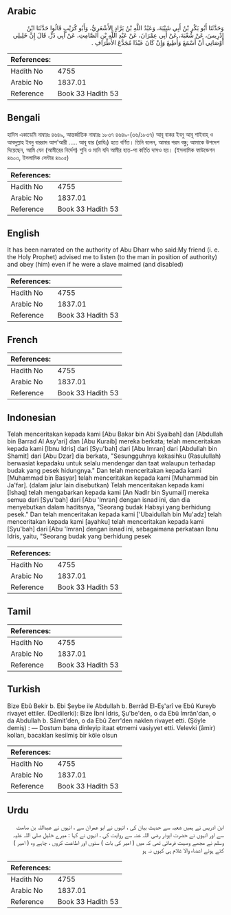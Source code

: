 ## Arabic


<div dir="rtl" lang="ar" style={{fontSize:'larger',backgroundColor:'#f8f9fa',padding:20}}>
وَحَدَّثَنَا أَبُو بَكْرِ بْنُ أَبِي شَيْبَةَ، وَعَبْدُ اللَّهِ بْنُ بَرَّادٍ الأَشْعَرِيُّ، وَأَبُو كُرَيْبٍ قَالُوا حَدَّثَنَا ابْنُ إِدْرِيسَ، عَنْ شُعْبَةَ، عَنْ أَبِي عِمْرَانَ، عَنْ عَبْدِ اللَّهِ بْنِ الصَّامِتِ، عَنْ أَبِي ذَرٍّ، قَالَ إِنَّ خَلِيلِي أَوْصَانِي أَنْ أَسْمَعَ وَأُطِيعَ وَإِنْ كَانَ عَبْدًا مُجَدَّعَ الأَطْرَافِ ‏.‏
</div>
<div style={{backgroundColor:'#f8f9fa',padding:20, marginBottom: 10}}><table> <thead> <tr> <th>References:</th> <th></th> </tr> </thead> <tbody><tr><td>Hadith No</td><td>4755</td></tr><tr><td>Arabic No</td><td>1837.01</td></tr><tr><td>Reference</td><td>Book 33 Hadith 53</td></tr></tbody></table></div>

## Bengali


<div dir="ltr" lang="bn" style={{fontSize:'larger',backgroundColor:'#f8f9fa',padding:20}}>
হাদিস একাডেমি নাম্বারঃ ৪৬৪৯, আন্তর্জাতিক নাম্বারঃ ১৮৩৭ ৪৬৪৯-(৩৬/১৮৩৭) আবূ বাকর ইবনু আবূ শাইবাহ্ ও আবদুল্লাহ ইবনু বাররাদ আশ'আরী ..... আবূ যার (রাযিঃ) হতে বর্ণিত। তিনি বলেন, আমার পরম বন্ধু; আমাকে উপদেশ দিয়েছেন, আমি যেন (আমীরের নির্দেশ) শুনি ও মানি যদি আমীর হাত-পা কর্তিত দাসও হয়। (ইসলামিক ফাউন্ডেশন ৪৬০৩, ইসলামিক সেন্টার ৪৬০৫)
</div>
<div style={{backgroundColor:'#f8f9fa',padding:20, marginBottom: 10}}><table> <thead> <tr> <th>References:</th> <th></th> </tr> </thead> <tbody><tr><td>Hadith No</td><td>4755</td></tr><tr><td>Arabic No</td><td>1837.01</td></tr><tr><td>Reference</td><td>Book 33 Hadith 53</td></tr></tbody></table></div>

## English


<div dir="ltr" lang="en" style={{fontSize:'larger',backgroundColor:'#f8f9fa',padding:20}}>
It has been narrated on the authority of Abu Dharr who said:My friend (i. e. the Holy Prophet) advised me to listen (to the man in position of authority) and obey (him) even if he were a slave maimed (and disabled)
</div>
<div style={{backgroundColor:'#f8f9fa',padding:20, marginBottom: 10}}><table> <thead> <tr> <th>References:</th> <th></th> </tr> </thead> <tbody><tr><td>Hadith No</td><td>4755</td></tr><tr><td>Arabic No</td><td>1837.01</td></tr><tr><td>Reference</td><td>Book 33 Hadith 53</td></tr></tbody></table></div>

## French


<div dir="ltr" lang="fr" style={{fontSize:'larger',backgroundColor:'#f8f9fa',padding:20}}>

</div>
<div style={{backgroundColor:'#f8f9fa',padding:20, marginBottom: 10}}><table> <thead> <tr> <th>References:</th> <th></th> </tr> </thead> <tbody><tr><td>Hadith No</td><td>4755</td></tr><tr><td>Arabic No</td><td>1837.01</td></tr><tr><td>Reference</td><td>Book 33 Hadith 53</td></tr></tbody></table></div>

## Indonesian


<div dir="ltr" lang="id" style={{fontSize:'larger',backgroundColor:'#f8f9fa',padding:20}}>
Telah menceritakan kepada kami [Abu Bakar bin Abi Syaibah] dan [Abdullah bin Barrad Al Asy'ari] dan [Abu Kuraib] mereka berkata; telah menceritakan kepada kami [Ibnu Idris] dari [Syu'bah] dari [Abu Imran] dari [Abdullah bin Shamit] dari [Abu Dzar] dia berkata, "Sesungguhnya kekasihku (Rasulullah) berwasiat kepadaku untuk selalu mendengar dan taat walaupun terhadap budak yang pesek hidungnya." Dan telah menceritakan kepada kami [Muhammad bin Basyar] telah menceritakan kepada kami [Muhammad bin Ja'far]. (dalam jalur lain disebutkan) Telah menceritakan kepada kami [Ishaq] telah mengabarkan kepada kami [An Nadlr bin Syumail] mereka semua dari [Syu'bah] dari [Abu 'Imran] dengan isnad ini, dan dia menyebutkan dalam haditsnya, "Seorang budak Habsyi yang berhidung pesek." Dan telah menceritakan kepada kami ['Ubaidullah bin Mu'adz] telah menceritakan kepada kami [ayahku] telah menceritakan kepada kami [Syu'bah] dari [Abu 'Imran] dengan isnad ini, sebagaimana perkataan Ibnu Idris, yaitu, "Seorang budak yang berhidung pesek
</div>
<div style={{backgroundColor:'#f8f9fa',padding:20, marginBottom: 10}}><table> <thead> <tr> <th>References:</th> <th></th> </tr> </thead> <tbody><tr><td>Hadith No</td><td>4755</td></tr><tr><td>Arabic No</td><td>1837.01</td></tr><tr><td>Reference</td><td>Book 33 Hadith 53</td></tr></tbody></table></div>

## Tamil


<div dir="ltr" lang="ta" style={{fontSize:'larger',backgroundColor:'#f8f9fa',padding:20}}>

</div>
<div style={{backgroundColor:'#f8f9fa',padding:20, marginBottom: 10}}><table> <thead> <tr> <th>References:</th> <th></th> </tr> </thead> <tbody><tr><td>Hadith No</td><td>4755</td></tr><tr><td>Arabic No</td><td>1837.01</td></tr><tr><td>Reference</td><td>Book 33 Hadith 53</td></tr></tbody></table></div>

## Turkish


<div dir="ltr" lang="tr" style={{fontSize:'larger',backgroundColor:'#f8f9fa',padding:20}}>
Bize Ebû Bekir b. Ebi Şeybe ile Abdullah b. Berrâd El-Eş'arî ve Ebû Kureyb rivayet ettiler. (Dedilerki): Bize İbni İdris, Şu'be'den, o da Ebû İmrân'dan, o da Abdullah b. Sâmit'den, o da Ebû Zerr'den naklen rivayet etti. (Şöyle demiş) : — Dostum bana dinleyip itaat etmemi vasiyyet etti. Velevki (âmir) kolları, bacakları kesilmiş bir köle olsun
</div>
<div style={{backgroundColor:'#f8f9fa',padding:20, marginBottom: 10}}><table> <thead> <tr> <th>References:</th> <th></th> </tr> </thead> <tbody><tr><td>Hadith No</td><td>4755</td></tr><tr><td>Arabic No</td><td>1837.01</td></tr><tr><td>Reference</td><td>Book 33 Hadith 53</td></tr></tbody></table></div>

## Urdu


<div dir="rtl" lang="ur" style={{fontSize:'larger',backgroundColor:'#f8f9fa',padding:20}}>
ابن ادریس نے ہمیں شعبہ سے حدیث بیان کی ، انہوں نے ابو عمران سے ، انہوں نے عبداللہ بن صامت سے اور انہوں نے حضرت ابوذر رضی اللہ عنہ سے روایت کی ، انہوں نے کہا : میرے خلیل صلی اللہ علیہ وسلم نے مجھے وصیت فرمائی تھی کہ میں ( امیر کی بات ) سنوں اور اطاعت کروں ، چاہے وہ ( امیر ) کٹے ہوئے اعضاء والا غلام ہی کیوں نہ ہو
</div>
<div style={{backgroundColor:'#f8f9fa',padding:20, marginBottom: 10}}><table> <thead> <tr> <th>References:</th> <th></th> </tr> </thead> <tbody><tr><td>Hadith No</td><td>4755</td></tr><tr><td>Arabic No</td><td>1837.01</td></tr><tr><td>Reference</td><td>Book 33 Hadith 53</td></tr></tbody></table></div>